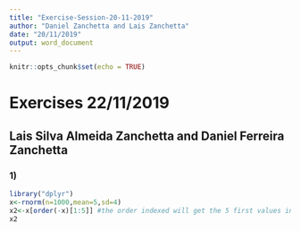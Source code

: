 ```yaml
---
title: "Exercise-Session-20-11-2019"
author: "Daniel Zanchetta and Lais Zanchetta"
date: "20/11/2019"
output: word_document
---
```


```r
knitr::opts_chunk$set(echo = TRUE)
```

# Exercises 22/11/2019

## Lais Silva Almeida Zanchetta and Daniel Ferreira Zanchetta

### 1)
```r
library("dplyr")
x<-rnorm(n=1000,mean=5,sd=4)
x2<-x[order(-x)[1:5]] #the order indexed will get the 5 first values in descending order
x2
```